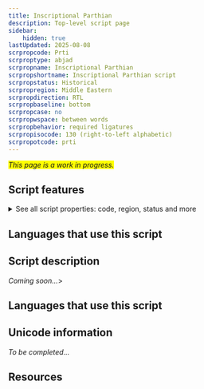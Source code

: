 ```yaml
---
title: Inscriptional Parthian
description: Top-level script page
sidebar:
    hidden: true
lastUpdated: 2025-08-08
scrpropcode: Prti
scrproptype: abjad
scrpropname: Inscriptional Parthian
scrpropshortname: Inscriptional Parthian script
scrpropstatus: Historical
scrpropregion: Middle Eastern
scrpropdirection: RTL
scrpropbaseline: bottom
scrpropcase: no
scrpropwspace: between words
scrpropbehavior: required ligatures
scrpropisocode: 130 (right-to-left alphabetic)
scrpropotcode: prti
---
```


<span style='background-color:yellow'>_This page is a work in progress._</span>


## Script features

<details>
<summary> See all script properties: code, region, status and more</summary>
<ScriptInfo />
</details>

## Languages that use this script

<WsList script='Prti' wsMax='5' />

## Script description

_Coming soon..._>

## Languages that use this script

<WsList script='Prti' wsMax='5' />

## Unicode information

_To be completed..._

## Resources

<ScriptResources detailSummary='seemore' />

